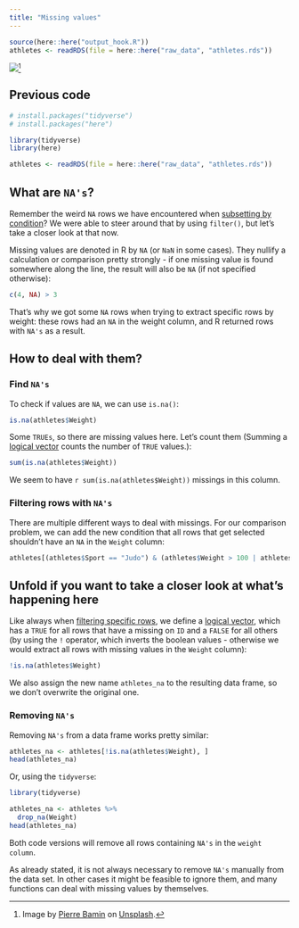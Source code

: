 ```yaml
---
title: "Missing values"
---
```


```r
source(here::here("output_hook.R"))
athletes <- readRDS(file = here::here("raw_data", "athletes.rds"))
```

![](missing.jpg)[^1]

[^1]: Image by [Pierre Bamin](https://unsplash.com/de/@bamin?utm_source=unsplash&utm_medium=referral&utm_content=creditCopyText) on [Unsplash](https://unsplash.com/de/fotos/5B0IXL2wAQ0?utm_source=unsplash&utm_medium=referral&utm_content=creditCopyText).

::: {.callout-caution icon="false" collapse="true"}
## Previous code

```r
# install.packages("tidyverse")
# install.packages("here")

library(tidyverse)
library(here)

athletes <- readRDS(file = here::here("raw_data", "athletes.rds"))
```
:::

## What are `NA's`?

Remember the weird `NA` rows we have encountered when [subsetting by condition](../subsetting/subsetting.qmd#conditional-filtering)? We were able to steer around that by using `filter()`, but let's take a closer look at that now.

Missing values are denoted in R by `NA` (or `NaN` in some cases). They nullify a calculation or comparison pretty strongly - if one missing value is found somewhere along the line, the result will also be `NA` (if not specified otherwise):

```r
c(4, NA) > 3
```

That's why we got some `NA` rows when trying to extract specific rows by weight: these rows had an `NA` in the weight column, and R returned rows with `NA's` as a result.

## How to deal with them?

### Find `NA's`

To check if values are `NA`, we can use `is.na()`:

```r
is.na(athletes$Weight)
```

Some `TRUEs`, so there are missing values here. Let's count them (Summing a [logical vector](../basics/basics.qmd#comparisons-and-logical-operators) counts the number of `TRUE` values.):

```r
sum(is.na(athletes$Weight))
```

We seem to have `r sum(is.na(athletes$Weight))` missings in this column.

### Filtering rows with `NA's`

There are multiple different ways to deal with missings. For our comparison problem, we can add the new condition that all rows that get selected shouldn't have an `NA` in the `Weight` column:

```r
athletes[(athletes$Sport == "Judo") & (athletes$Weight > 100 | athletes$Weight < 50) & !is.na(athletes$Weight), ]
```

::: {.callout-note collapse="true"}
## Unfold if you want to take a closer look at what's happening here

Like always when [filtering specific rows](../subsetting/subsetting.qmd#conditional-filtering), we define a [logical vector](../basics/basics.qmd#comparisons-and-logical-operators), which has a `TRUE` for all rows that have a missing on `ID` and a `FALSE` for all others (by using the `!` operator, which inverts the boolean values - otherwise we would extract all rows with missing values in the `Weight` column):

```r
!is.na(athletes$Weight)
```

We also assign the new name `athletes_na` to the resulting data frame, so we don't overwrite the original one.
:::

### Removing `NA's`

Removing `NA's` from a data frame works pretty similar:

```r
athletes_na <- athletes[!is.na(athletes$Weight), ]
head(athletes_na)
```

Or, using the `tidyverse`:

::: tidy
```r
library(tidyverse)

athletes_na <- athletes %>%
  drop_na(Weight)
head(athletes_na)
```
:::

Both code versions will remove all rows containing `NA's` in the `weight column`.

As already stated, it is not always necessary to remove `NA's` manually from the data set. In other cases it might be feasible to ignore them, and many functions can deal with missing values by themselves.

